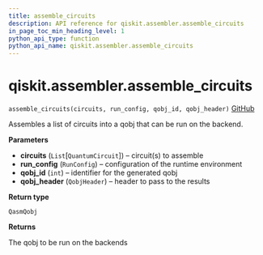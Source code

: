 ```yaml
---
title: assemble_circuits
description: API reference for qiskit.assembler.assemble_circuits
in_page_toc_min_heading_level: 1
python_api_type: function
python_api_name: qiskit.assembler.assemble_circuits
---
```


# qiskit.assembler.assemble\_circuits

<span id="qiskit.assembler.assemble_circuits" />

`assemble_circuits(circuits, run_config, qobj_id, qobj_header)` [GitHub](https://github.com/qiskit/qiskit/tree/stable/0.19/qiskit/assembler/assemble_circuits.py "view source code")

Assembles a list of circuits into a qobj that can be run on the backend.

**Parameters**

*   **circuits** (`List`\[`QuantumCircuit`]) – circuit(s) to assemble
*   **run\_config** (`RunConfig`) – configuration of the runtime environment
*   **qobj\_id** (`int`) – identifier for the generated qobj
*   **qobj\_header** (`QobjHeader`) – header to pass to the results

**Return type**

`QasmQobj`

**Returns**

The qobj to be run on the backends

